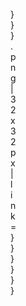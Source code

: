 <div style="width: 32px; height: 32px; position: relative; display: inline-block;">
<div style="color:transparent; position: absolute; width:32px; height: 32px; font-size: 6px; text-align: center; overflow: hidden; vertical-align: 100% !important; pointer-events: none;">{{{item}}}</div>
<div style="margin-top: 0px; align: left">[[File:Item Icon {{{item|{{{1|}}}}}}.png|32x32px|link={{{link|{{{item|{{{1|}}}}}}}}}]]</div>
</div>